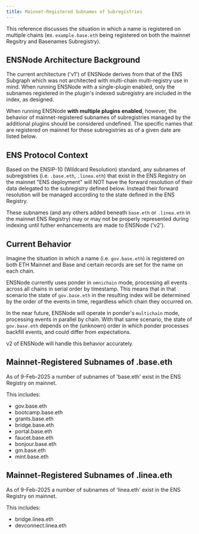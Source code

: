 ```yaml
---
title: Mainnet-Registered Subnames of Subregistries
---
```


This reference discusses the situation in which a name is registered on multiple chains (ex. `example.base.eth` being registered on both the mainnet Regsitry and Basenames Subregistry).

## ENSNode Architecture Background

The current architecture ('v1') of ENSNode derives from that of the ENS Subgraph which was not architected with multi-chain multi-registry use in mind. When running ENSNode with a single-plugin enabled, only the subnames registered in the plugin's indexed subregistry are included in the index, as designed.

When running ENSNode **with multiple plugins enabled**, however, the behavior of mainnet-registered subnames of subregistries managed by the additional plugins should be considered undefined. The specific names that are registered on mainnet for these subregistries as of a given date are listed below.

## ENS Protocol Context

Based on the ENSIP-10 (Wildcard Resolution) standard, any subnames of subregistries (i.e. `.base.eth`, `.linea.eth`) that exist in the ENS Registry on the mainnet "ENS deployment" will NOT have the forward resolution of their data delegated to the subregistry defined below. Instead their forward resolution will be managed according to the state defined in the ENS Registry.

These subnames (and any others added beneath `base.eth` or `.linea.eth` in the mainnet ENS Registry) may or may not be properly represented during indexing until futher enhancements are made to ENSNode ('v2').

## Current Behavior

Imagine the situation in which a name (i.e. `gov.base.eth`) is registered on both ETH Mainnet and Base and certain records are set for the name on each chain.

ENSNode currently uses ponder in `omnichain` mode, processing all events across all chains in serial order by timestamp. This means that in that scenario the state of `gov.base.eth` in the resulting index will be determined by the order of the events in time, regardless which chain they occurred on.

In the near future, ENSNode will operate in ponder's `multichain` mode, processing events in parallel by chain. With that same scenario, the state of `gov.base.eth` depends on the (unknown) order in which ponder processes backfill events, and could differ from expectations.

v2 of ENSNode will handle this behavior accurately.

## Mainnet-Registered Subnames of .base.eth

As of 9-Feb-2025 a number of subnames of 'base.eth' exist in the ENS Registry on mainnet.

This includes:
- gov.base.eth
- bootcamp.base.eth
- grants.base.eth
- bridge.base.eth
- portal.base.eth
- faucet.base.eth
- bonjour.base.eth
- gm.base.eth
- mint.base.eth

## Mainnet-Registered Subnames of .linea.eth

As of 9-Feb-2025 a number of subnames of 'linea.eth' exist in the ENS Registry on mainnet.

This includes:
- bridge.linea.eth
- devconnect.linea.eth
